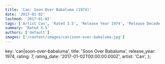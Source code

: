 ```yaml
---
title: 'Can: Soon Over Babaluma (1974)'
date: '2017-01-02'
lastmod: '2017-01-02'
tags: ['Artist Can', 'Rated 3.5', 'Release Year 1974', 'Release Decade 1970']
summary: 'Rated 3.5'
authors: ['default']
images: ['/content/images/can|soon-over-babaluma.jpg']
---
```


  key: 'can|soon-over-babaluma',
  title: 'Soon Over Babaluma',
  release_year: 1974,
  rating: 7,
  rating_date: '2017-01-02T00:00:00.000Z',
  artist: 'Can',
};

<MusicRating data={data} />
